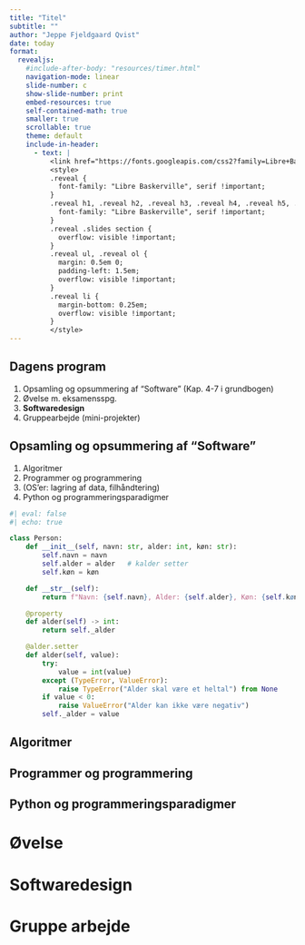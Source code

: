 ```yaml
---
title: "Titel"
subtitle: ""
author: "Jeppe Fjeldgaard Qvist"
date: today
format: 
  revealjs:
    #include-after-body: "resources/timer.html"
    navigation-mode: linear
    slide-number: c
    show-slide-number: print
    embed-resources: true
    self-contained-math: true
    smaller: true
    scrollable: true
    theme: default
    include-in-header: 
      - text: |
          <link href="https://fonts.googleapis.com/css2?family=Libre+Baskerville:ital,wght@0,400;0,700;1,400&display=swap" rel="stylesheet">
          <style>
          .reveal {
            font-family: "Libre Baskerville", serif !important;
          }
          .reveal h1, .reveal h2, .reveal h3, .reveal h4, .reveal h5, .reveal h6 {
            font-family: "Libre Baskerville", serif !important;
          }
          .reveal .slides section {
            overflow: visible !important;
          }
          .reveal ul, .reveal ol {
            margin: 0.5em 0;
            padding-left: 1.5em;
            overflow: visible !important;
          }
          .reveal li {
            margin-bottom: 0.25em;
            overflow: visible !important;
          }
          </style>
---
```


## Dagens program

1. Opsamling og opsummering af "Software" (Kap. 4-7 i grundbogen)
2. Øvelse m. eksamensspg. 
3. **Softwaredesign**
4. Gruppearbejde (mini-projekter)

## Opsamling og opsummering af "Software"

1. Algoritmer
2. Programmer og programmering
3. (OS'er: lagring af data, filhåndtering)
4. Python og programmeringsparadigmer 

```python
#| eval: false
#| echo: true

class Person:
    def __init__(self, navn: str, alder: int, køn: str):
        self.navn = navn
        self.alder = alder   # kalder setter
        self.køn = køn

    def __str__(self):
        return f"Navn: {self.navn}, Alder: {self.alder}, Køn: {self.køn}"

    @property
    def alder(self) -> int:
        return self._alder

    @alder.setter
    def alder(self, value):
        try:
            value = int(value)
        except (TypeError, ValueError):
            raise TypeError("Alder skal være et heltal") from None
        if value < 0:
            raise ValueError("Alder kan ikke være negativ")
        self._alder = value
```


## Algoritmer 

<!---
En algoritme er en præcis, trin-for-trin beskrivelse af hvordan man løser et problem eller udfører en opgave. Tænk på det som en opskrift i kogebogen - hver trin skal være klart defineret og i den rigtige rækkefølge.

```
1. Fyld vand i kedel
2. Kog vandet
3. Læg tepose i kop
4. Hæld kogende vand i koppen
5. Vent 3-5 minutter
6. Fjern tepose
```

Kendetegn ved en god algoritme

Input: Hvad får algoritmen at arbejde med?
Output: Hvad producerer algoritmen?
Entydighed: Hvert trin skal være præcist og utvetydigt
Endelighed: Algoritmen skal stoppe efter et endeligt antal trin
Effektivitet: Algoritmen skal løse problemet på en fornuftig måde

```
@alder.setter
def alder(self, value):
    try:
        value = int(value)
    except (TypeError, ValueError):
        raise TypeError("Alder skal være et heltal") from None
    if value < 0:
        raise ValueError("Alder kan ikke være negativ")
    self._alder = value
```

```
INPUT: value (ukendt datatype)

TRIN:
1. FORSØG at konvertere value til heltal
2. HVIS konvertering fejler:
   → Kast fejl: "Alder skal være et heltal"
3. HVIS value er negativ:
   → Kast fejl: "Alder kan ikke være negativ"
4. Gem value i _alder

OUTPUT: Valideret alder eller fejlmeddelelse
```

1. Søgealgoritmer - Find noget i en samling
# Find alle personer der ikke er elever
ikke_elever = [p for p in personer if not isinstance(p, Elev)]

3. Sorteringsalgoritmer - Arranger data i orden
# Sortér personer efter alder
sorterede = sorted(personer, key=lambda p: p.alder)


---->

## Programmer og programmering 

<!---
A program is the complete executable code that solves a problem - it includes algorithms, data structures, user interface, file handling, error handling, etc.
An algorithm is a step-by-step procedure or set of rules to solve a specific problem or perform a specific task. It's like a recipe

Your program is the entire Python file, while the algorithms are the specific problem-solving procedures within it. Each function typically contains one or more algorithms. The program orchestrates these algorithms together with data structures (Person, Elev classes), user interaction, and file I/O to create a complete application.

Hvad er et program?
Et program er en komplet, eksekverbar løsning der kombinerer:

Algoritmer (problemløsning)
Datastrukturer (organisering af data)
Brugergrænseflade (interaktion med brugeren)
Fejlhåndtering (håndtering af uventede situationer)
I/O operationer (læsning/skrivning af data)

Hvad skal programmet kunne?
- Registrere personer
- Opgradere personer til elever
- Gemme og indlæse data

2. Design af datastrukturer

```python
# Hvilke data skal vi arbejde med?
class Person:
    navn, alder, køn

class Elev(Person):
    skole, klassetrin
```

# Hvordan interagerer brugeren?
def main():
    while True:
        # Menu-system

5. Test og fejlhåndtering
try:
    alder = int(alder)
except ValueError:
    print("⚠ Alder skal være et heltal.")

```
┌─────────────────────────────────────┐
│   BRUGERINTERAKTION (main-loop)     │
│   - Menu                             │
│   - Input fra bruger                 │
└──────────────┬──────────────────────┘
               │
┌──────────────▼──────────────────────┐
│   FORRETNINGSLOGIK                   │
│   - Tilføj person                    │
│   - Opgrader til elev                │
└──────────────┬──────────────────────┘
               │
┌──────────────▼──────────────────────┐
│   DATALAG                            │
│   - Person/Elev klasser              │
│   - Validering                       │
└──────────────┬──────────────────────┘
               │
┌──────────────▼──────────────────────┐
│   PERSISTENSLAG                      │
│   - Gem til CSV                      │
│   - Indlæs fra CSV                   │
└─────────────────────────────────────┘
``` 

```python
START
  ↓
Indlæs eksisterende data fra CSV
  ↓
┌─────────────────┐
│  Vis menu       │←──┐
│  Få brugervalg  │   │
└────────┬────────┘   │
         ↓             │
    ┌────────────┐    │
    │ Valg 1-5?  │    │
    └─┬──┬──┬──┬─┘    │
      │  │  │  │      │
   ┌──┘  │  │  └──┐   │
   ↓     ↓  ↓     ↓   │
Tilføj Vis Opg. Gem  │
Person Liste Elev     │
   │     │  │     │   │
   └──┬──┴──┴─────┘   │
      │               │
      └───────────────┘
         ↓
    Valg 5 (Afslut)
         ↓
    Gem data
         ↓
       SLUT
```

ØVELSE: FIND ALGORITMERNE!

```
@alder.setter
def alder(self, value):
    try:
        value = int(value)
    except (TypeError, ValueError):
        raise TypeError("Alder skal være et heltal") from None
    if value < 0:
        raise ValueError("Alder kan ikke være negativ")
    self._alder = value
```

```
1. Attempt to convert input to integer
2. If conversion fails:
   → Raise TypeError with message
3. Check if value is negative
4. If negative:
   → Raise ValueError with message
5. If all checks pass:
   → Store value in _alder
```

SPG: Why It's an Algorithm
This is a data validation algorithm because it:
Has clear, ordered steps
Makes decisions (conditional logic)
Has defined inputs (the value) and outputs (validated value or error)
Solves a specific problem: "ensure age is a valid non-negative integer"

Where It's Used
This algorithm runs automatically whenever you set the age:
```
p = Person(navn, alder, køn)  # Algorithm runs here
# or
p.alder = 25  # Algorithm runs here too
```

the decorator itself is a mechanism (part of Python's property system), but the code inside the setter is definitely an algorithm - specifically a validation algorithm that ensures data integrity.

```

```

gem_personer_csv:
```
1. Determine the script directory path
2. Combine directory with filename
3. Open file for writing
4. Write header row with field names
5. For each person in the list:
   - Extract person data
   - Handle optional fields (skole, klassetrin)
   - Write row to CSV
6. Close file
```

Person Upgrade Algorithm (in menu option 3):
```
1. Filter list to find non-Elev persons
2. Display filtered list to user
3. Get user selection
4. Validate selection
5. Get school information from user
6. Create new Elev object with existing person data + new school data
7. Replace old Person object with new Elev object in list
```


Main Menu Loop Algorithm
```
1. Load existing data
2. While program is running:
   - Display menu
   - Get user choice
   - Execute corresponding action
   - If "exit" chosen → save and break loop
```
---->

## Python og programmeringsparadigmer

<!---

1. Objektorienteret Programmering (OOP)

Opsummering: De vigtigste OOP-principper

Indkapsling: Hold data og metoder sammen i klasser
Genbrugelighed: Skriv kode én gang, brug den mange gange
Modularitet: Opdel store programmer i mindre, håndterbare dele
Abstraktion: Skjul komplekse detaljer bag simple grænseflader
Nedarvning: Klasser der bygger videre på andre klasser
Polymorfisme: Objekter der kan opføre sig forskelligt i forskellige situationer
Komposition: Objekter der indeholder andre objekter

```python
class Person:
    def __init__(self, navn, alder, køn):
        self.navn = navn
        self.alder = alder
        self.køn = køn
```

Organiserer data og funktionalitet sammen
Genbrugelig kode (Elev arver fra Person)
Modellerer virkeligheden

Klasser og Objekter
Analogi: Tænk på en klasse som en kageopskrift og objekter som de færdige kager.

Klassen (opskriften) beskriver, hvordan noget skal laves
Objektet (kagen) er det konkrete resultat

```python
# Dette er en klasse (opskriften)
class Kage:
    def __init__(self, smag, størrelse):
        self.smag = smag          # Attribut
        self.størrelse = størrelse # Attribut
    
    def bag(self):                # Metode
        print(f"Bager en {self.størrelse} {self.smag}-kage!")

# Dette er objekter (de færdige kager)
chokoladekage = Kage("chokolade", "stor")
citronkage = Kage("citron", "lille")

# Vi kan bruge metoderne
chokoladekage.bag()  # Output: Bager en stor chokolade-kage!
```


Attributter og Metoder

Attributter = Egenskaber (hvad objektet HAR)
Metoder = Handlinger (hvad objektet kan GØRE)

Et praktisk eksempel: En simpel Bil-klasse

```python
class Bil:
    # Konstruktøren (__init__) kører når vi laver et nyt objekt
    def __init__(self, mærke, farve, benzin_tank=50):
        # Attributter (bilens egenskaber)
        self.mærke = mærke
        self.farve = farve
        self.benzin = benzin_tank
        self.kører = False
        self.kilometer = 0
    
    # Metoder (hvad bilen kan gøre)
    def start_motor(self):
        if self.benzin > 0:
            self.kører = True
            print(f"{self.mærke} er startet! Brummm...")
        else:
            print("Ingen benzin! Tank bilen først.")
    
    def kør(self, distance):
        if not self.kører:
            print("Start motoren først!")
            return
        
        benzin_forbrug = distance * 0.1  # 0.1 liter per km
        
        if self.benzin >= benzin_forbrug:
            self.benzin -= benzin_forbrug
            self.kilometer += distance
            print(f"Kørte {distance} km. Benzin tilbage: {self.benzin:.1f} liter")
        else:
            print("Ikke nok benzin til denne tur!")
    
    def tank_op(self, liter):
        self.benzin += liter
        print(f"Tankede {liter} liter. Total benzin: {self.benzin} liter")
    
    def vis_status(self):
        print(f"\n--- {self.mærke} Status ---")
        print(f"Farve: {self.farve}")
        print(f"Kilometer kørt: {self.kilometer}")
        print(f"Benzin: {self.benzin:.1f} liter")
        print(f"Motor status: {'Kører' if self.kører else 'Slukket'}")

# Lad os prøve vores bil-klasse!
min_bil = Bil("Toyota", "rød", 30)
din_bil = Bil("Tesla", "blå", 40)

# Test forskellige metoder
min_bil.vis_status()
min_bil.start_motor()
min_bil.kør(50)
min_bil.tank_op(20)
min_bil.kør(100)
min_bil.vis_status()
```

```python
class Bog:
    def __init__(self, titel, forfatter, isbn):
        self.titel = titel
        self.forfatter = forfatter
        self.isbn = isbn
        self.udlånt = False
    
    def lån_ud(self):
        if not self.udlånt:
            self.udlånt = True
            print(f"'{self.titel}' er nu udlånt")
            return True
        else:
            print(f"'{self.titel}' er allerede udlånt")
            return False
    
    def aflever(self):
        self.udlånt = False
        print(f"'{self.titel}' er afleveret tilbage")

class Bibliotek:
    def __init__(self, navn):
        self.navn = navn
        self.bøger = []  # Liste til at gemme bog-objekter
    
    def tilføj_bog(self, bog):
        self.bøger.append(bog)
        print(f"Tilføjede '{bog.titel}' til {self.navn}")
    
    def vis_tilgængelige_bøger(self):
        print(f"\n--- Tilgængelige bøger i {self.navn} ---")
        for bog in self.bøger:
            if not bog.udlånt:
                print(f"• {bog.titel} af {bog.forfatter}")
    
    def find_bog(self, titel):
        for bog in self.bøger:
            if bog.titel.lower() == titel.lower():
                return bog
        return None

# Prøv det selv!
bibliotek = Bibliotek("Stadsbiblioteket")

# Tilføj bøger
bog1 = Bog("Harry Potter", "J.K. Rowling", "123456")
bog2 = Bog("Ringenes Herre", "Tolkien", "789012")
bog3 = Bog("1984", "George Orwell", "345678")

bibliotek.tilføj_bog(bog1)
bibliotek.tilføj_bog(bog2)
bibliotek.tilføj_bog(bog3)

# Test systemet
bibliotek.vis_tilgængelige_bøger()
bog1.lån_ud()
bibliotek.vis_tilgængelige_bøger()
bog1.aflever()
```

Nedarvning (Inheritance)
Konceptuel Forståelse
Nedarvning er et hierarkisk forhold mellem klasser, hvor en "barn-klasse" (subklasse) arver egenskaber og metoder fra en "forældre-klasse" (superklasse).
Teoretisk grundlag: Nedarvning repræsenterer et "er-en" forhold. En hund ER ET dyr, en bil ER ET køretøj.

```python
class Dyr:  # Superklasse/Basis klasse
    def __init__(self, navn, vægt):
        self.navn = navn
        self.vægt = vægt
        self.levende = True
    
    def spis(self, mad):
        print(f"{self.navn} spiser {mad}")
        self.vægt += 0.1
    
    def sov(self):
        print(f"{self.navn} sover...")
    
    def lav_lyd(self):
        # Abstrakt metode - skal overskrives
        raise NotImplementedError("Subklassen skal implementere lav_lyd()")

class Hund(Dyr):  # Subklasse der arver fra Dyr
    def __init__(self, navn, vægt, race):
        super().__init__(navn, vægt)  # Kalder superklassens konstruktør
        self.race = race
    
    def lav_lyd(self):
        return "Vov vov!"
    
    def apporter(self):  # Hund-specifik metode
        print(f"{self.navn} apporterer!")

class Kat(Dyr):
    def __init__(self, navn, vægt, pels_farve):
        super().__init__(navn, vægt)
        self.pels_farve = pels_farve
    
    def lav_lyd(self):
        return "Miav!"
    
    def kradser(self):  # Kat-specifik metode
        print(f"{self.navn} kradser på møblerne!")

# Brug af nedarvning
fido = Hund("Fido", 25, "Golden Retriever")
misser = Kat("Misser", 4, "sort")

# Begge kan bruge Dyr-metoderne
fido.spis("hundemad")
misser.sov()

# Men hver har også sine egne specifikke metoder
fido.apporter()
misser.kradser()
```


Del 3: Polymorfisme
Teoretisk Koncept
Polymorfisme betyder "mange former" og tillader objekter af forskellige typer at blive behandlet ensartet gennem en fælles grænseflade.
Tre typer polymorfisme:

Method Overriding - Subklasser omdefinerer superklassens metoder
Method Overloading - Samme metode med forskellige parametre (Python bruger default values)
Duck Typing - "If it walks like a duck and quacks like a duck, it's a duck"

```python
from abc import ABC, abstractmethod

# Abstrakt basis klasse definerer kontrakten
class Form(ABC):
    @abstractmethod
    def beregn_areal(self):
        pass
    
    @abstractmethod
    def beregn_omkreds(self):
        pass

class Rektangel(Form):
    def __init__(self, bredde, højde):
        self.bredde = bredde
        self.højde = højde
    
    def beregn_areal(self):
        return self.bredde * self.højde
    
    def beregn_omkreds(self):
        return 2 * (self.bredde + self.højde)

class Cirkel(Form):
    def __init__(self, radius):
        self.radius = radius
    
    def beregn_areal(self):
        return 3.14159 * self.radius ** 2
    
    def beregn_omkreds(self):
        return 2 * 3.14159 * self.radius

class Trekant(Form):
    def __init__(self, a, b, c):
        self.a = a
        self.b = b
        self.c = c
    
    def beregn_areal(self):
        # Herons formel
        s = (self.a + self.b + self.c) / 2
        return (s * (s - self.a) * (s - self.b) * (s - self.c)) ** 0.5
    
    def beregn_omkreds(self):
        return self.a + self.b + self.c

# Polymorfisk funktion
def print_form_info(form):
    """Denne funktion virker med ALLE Form objekter"""
    print(f"{form.__class__.__name__}:")
    print(f"  Areal: {form.beregn_areal():.2f}")
    print(f"  Omkreds: {form.beregn_omkreds():.2f}")

# Polymorfisme i praksis
former = [
    Rektangel(5, 3),
    Cirkel(4),
    Trekant(3, 4, 5)
]

for form in former:
    print_form_info(form)  # Samme kode håndterer forskellige typer
    print()
```

Del 4: Komposition vs Nedarvning
"Favor Composition Over Inheritance"
Dette er et vigtigt designprincip. Komposition repræsenterer et "har-en" forhold i stedet for "er-en".

3. Encapsulation (Indkapsling)

@property
def alder(self) -> int:
    return self._alder

@alder.setter
def alder(self, value):
    # Kontrolleret adgang til data
    # Validering sker automatisk

---->


# Øvelse 

# Softwaredesign 

<!----

Python software design er afgørende for at bygge skalerbare, vedligeholdelige applikationer.

Algoritmer = de individuelle funktioner der løser specifikke problemer
Programmet = hele systemet der kombinerer algoritmer, klasser, menu, og filhåndtering til en fungerende applikation

Forestil dig, at du skal bygge et hus uden tegninger eller plan - det ville blive kaotisk! Software design er som arkitektens tegninger for dit program. Det hjælper dig med at:

Organisere din kode så den er nem at forstå og vedligeholde
Genbruge kode i stedet for at gentage dig selv
Samarbejde bedre med andre programmører
Finde og rette fejl hurtigere
Udvide dit program uden at ødelægge eksisterende funktionalitet

God software design handler om at gøre din kode:

Let at læse
Let at vedligeholde
Let at udvide
Let at fejlsøge



Designprocessen

Analysér problemet - Forstå domænet og kravene
Identificér objekter og relationer - Hvad er substantiver (klasser) og verber (metoder)?
Definer grænseflader - Hvordan kommunikerer objekterne?
Implementér gradvist - Start simpelt, refaktorer ofte
Test kontinuerligt - Design med testbarhed i tankerne

Arkitekturelle Overvejelser

Cohesion: Hvor tæt relaterede er elementerne i en klasse?
Coupling: Hvor afhængige er klasserne af hinanden?
Skalerbarhed: Kan systemet vokse uden store ændringer?
Vedligeholdelse: Er koden nem at forstå og ændre?


Best Practices Tjekliste
✅ Følger koden SOLID principperne?
✅ Er der klar separation of concerns?
✅ Er klasserne løst koblede?
✅ Er koden DRY (ingen duplikering)?
✅ Er navngivning konsistent og beskrivende?
✅ Er der passende abstraktion?
✅ Er koden testbar?
✅ Er der dokumentation hvor nødvendigt?





1. DRY (Don't Repeat Yourself)
class Elev(Person):
    def __init__(self, navn, alder, køn, skole, klassetrin):
        super().__init__(navn, alder, køn)  # Genbruger Person's kode

2. Separation of Concerns
Hver funktion har ét ansvar:

gem_personer_csv() - kun gemme
indlaes_personer_csv() - kun indlæse
main() - kun håndtere menu/brugerinteraktion



SOLID Principperne
SOLID er fem designprincipper der hjælper med at skabe vedligeholdelsesvenlig og skalerbar kode:
1. Single Responsibility Principle (SRP)
En klasse bør kun have ét ansvar og én grund til at ændre sig.

```python
# DÅRLIGT: Klassen har flere ansvarsområder
class Bruger:
    def __init__(self, navn, email):
        self.navn = navn
        self.email = email
    
    def gem_til_database(self):
        # Database logik her
        pass
    
    def send_email(self):
        # Email logik her
        pass

# GODT: Opdelt i separate klasser med enkelt ansvar
class Bruger:
    def __init__(self, navn, email):
        self.navn = navn
        self.email = email

class BrugerDatabase:
    def gem(self, bruger):
        # Kun database ansvar
        pass

class EmailService:
    def send(self, bruger, besked):
        # Kun email ansvar
        pass
```

2. Open/Closed Principle (OCP)
Klasser bør være åbne for udvidelse men lukkede for modifikation.

```python
from abc import ABC, abstractmethod

# Abstrakt basis klasse
class Beregner(ABC):
    @abstractmethod
    def beregn(self, beløb):
        pass

# Udvidelser uden at ændre basis klassen
class MomsBeregner(Beregner):
    def beregn(self, beløb):
        return beløb * 0.25

class RabatBeregner(Beregner):
    def __init__(self, rabat_procent):
        self.rabat = rabat_procent
    
    def beregn(self, beløb):
        return beløb * (self.rabat / 100)
```

3. Liskov Substitution Principle (LSP)
Subklasser skal kunne erstatte deres basis klasser uden at bryde programmets korrekthed.
4. Interface Segregation Principle (ISP)
Klienter bør ikke tvinges til at afhænge af interfaces de ikke bruger.
5. Dependency Inversion Principle (DIP)
Højniveau moduler bør ikke afhænge af lavniveau moduler. Begge bør afhænge af abstraktioner.

DRY, KISS og YAGNI
DRY (Don't Repeat Yourself): Undgå kodeduplikering

```python
# DÅRLIGT: Gentagen kode
def beregn_løn_direktør(timer, timeløn):
    grundløn = timer * timeløn
    bonus = grundløn * 0.20
    return grundløn + bonus

def beregn_løn_manager(timer, timeløn):
    grundløn = timer * timeløn
    bonus = grundløn * 0.15
    return grundløn + bonus

# GODT: Genbrugelig funktion
def beregn_løn(timer, timeløn, bonus_procent):
    grundløn = timer * timeløn
    bonus = grundløn * bonus_procent
    return grundløn + bonus
```

KISS (Keep It Simple, Stupid): Hold løsninger simple
YAGNI (You Aren't Gonna Need It): Implementer kun det du har brug for nu






# Self 

Hvad er self generelt i Python?

self er ikke et nøgleord, men en konvention i Python.

Det er det første argument i instansmetoder, som refererer til det objekt, metoden bliver kaldt på.

Det gør det muligt at:

Få adgang til objektets attributter (felter)

Kalde andre metoder på samme objekt

Skelne mellem klassens navn og den konkrete instans

Tænk på self som “dette specifikke objekt”:

Hvis klassen er en opskrift på en kage, så er self den enkelte kage, der bages fra opskriften.

Attributter som self.navn er ingredienser gemt i den specifikke kage.


Når du kalder p.alder(), oversætter Python internt det til:

```python
Person.alder(p)

```

hvor p bliver self.

Uden self ved funktionen ikke, hvilket objekt den skal arbejde me

self.navn = navn → gemmer den konkrete værdi på objektet.

self.alder = alder → kalder alder.setter via property, som igen bruger self._alder.

self.køn = køn → gemmer køn på objektet.

Uden self ville Python ikke vide, hvor attributterne skulle gemmes – de ville bare være lokale variabler i __init__.

```python
p = Person("Anna", 25, "F")
Person.__init__(p, "Anna", 25, "F")
# p bliver "self" inde i __init__
```








```python
      p = Person("Anna", 25, "F")          <-- instans oprettes
                 │
                 ▼
        __init__(self=p, navn="Anna", alder=25, køn="F")
                 │
                 ├─ self.navn = "Anna"       # gemmes i p.__dict__["navn"]
                 │
                 ├─ self.alder = 25          # property.__set__ → fset(p, 25)
                 │       │
                 │       ▼
                 │   def alder(self, value):
                 │       self._alder = 25   # gemmes i p.__dict__["_alder"]
                 │
                 └─ self.køn = "F"          # gemmes i p.__dict__["køn"]

------------------------------------------------------
Læse eksempler:

p.alder            <-- property.__get__(p, Person) → fget(p) → return p._alder
p.navn             <-- læses direkte fra p.__dict__["navn"]
p.køn              <-- læses direkte fra p.__dict__["køn"]

------------------------------------------------------
Skrive eksempel:

p.alder = 30        <-- property.__set__(p, 30) → fset(p, 30) → p._alder = 30

```
Alle attributter og property-opkald er bundet til den konkrete instans p via self.

Property-mekanikken gør, at du kan bruge p.alder som om det var en almindelig variabel, men den kalder faktisk metoder bag kulissen.

| Kodeelement                                                         | Type / Funktion             | Forklaring                                                       |
| ------------------------------------------------------------------- | --------------------------- | ---------------------------------------------------------------- |
| `class Person:`                                                     | Klasse                      | Blueprint for person-objekter                                    |
| `def __init__(self, navn, alder, køn):`                             | Instansmetode / initializer | Initialiserer et nyt objekt og gemmer værdier                    |
| `self`                                                              | Parameter i instansmetode   | Refererer til den konkrete instans (fx `p`)                      |
| `self.navn = navn`                                                  | Attribut                    | Gemmer navnet i objektets namespace                              |
| `self.køn = køn`                                                    | Attribut                    | Gemmer køn i objektets namespace                                 |
| `self.alder = alder`                                                | Property-write              | Trigger `property.__set__` → fset(self, alder)                   |
| `def __str__(self):`                                                | Instansmetode               | Returnerer en læsbar strengrepræsentation af objektet            |
| `return f"Navn: {self.navn}, Alder: {self.alder}, Køn: {self.køn}"` | Return statement            | Læser instansens værdier; `self.alder` trigger fget via property |
| `@property`                                                         | Decorator                   | Gør metoden til en “read-only” attribut (getter)                 |
| `def alder(self):`                                                  | Getter-funktion             | Returnerer instansens private `_alder`                           |
| `return self._alder`                                                | Return statement            | Henter `_alder` fra objektet                                     |
| `@alder.setter`                                                     | Decorator                   | Gør det muligt at skrive til `alder` via property                |
| `def alder(self, value):`                                           | Setter-funktion             | Validerer og gemmer værdien i `_alder`                           |
| `value = int(value)`                                                | Type-konvertering           | Sørger for, at alder er et heltal                                |
| `if value < 0: raise ValueError(...)`                               | Validering                  | Alderen må ikke være negativ                                     |
| `self._alder = value`                                               | Attribut                    | Gemmer den validerede alder i objektets “private” felt `_alder`  |
| `p = Person("Anna", 25, "F")`                                       | Instansiering               | Skaber et konkret objekt `p` med `navn`, `alder`, `køn`          |
| `p.alder`                                                           | Property-read               | Kalder `property.__get__` → fget → return `_alder`               |
| `p.alder = 30`                                                      | Property-write              | Kalder `property.__set__` → fset → gem i `_alder`                |


## Decorators 

Python har indbyggede decorators som @property, @classmethod, @staticmethod.

En decorator er en slags "pakke" eller "tilføjelse", som du kan lægge ovenpå en funktion eller en klasse, uden at ændre selve koden inde i funktionen/klassen.

@property
Lader dig bruge en metode som om den var en attribut.

```python
class Cirkel:
    def __init__(self, radius):
        self._radius = radius

    @property
    def areal(self):
        return 3.14 * self._radius**2

c = Cirkel(5)
print(c.areal)  # ser ud som en variabel, men beregnes via en metode

```


En indbygget decorator, vi ofte bruger i klasser, er @property.
Den gør en metode til en slags “beregnet attribut”:

```python
class Person:
    def __init__(self, navn, fødselsår):
        self.navn = navn
        self.fødselsår = fødselsår

    @property
    def alder(self):
        from datetime import datetime
        år_nu = datetime.now().year
        return år_nu - self.fødselsår

```

```python
p = Person("Anna", 2000)
print(p.alder)   # ligner en attribut, men beregnes dynamisk

```

@property er en decorator.

Den tager en metode (def alder(self)) og omdanner den til et “property object”.

Property er en descriptor – det betyder, at den har de specielle metoder:

__get__(self, obj, objtype) → bruges, når attributten læses

__set__(self, obj, value) → bruges, når attributten skrives (hvis der er en setter)

__delete__(self, obj) → bruges ved sletning (hvis implementeret)

Når du skriver:

@property
def alder(self):
    return self._alder


så sker der bag kulissen omtrent dette:

alder = property(fget=alder)  # property objekt med fget peger på din metode


property(fget=alder) opretter et property-objekt.

Dette property-objekt har en get metode, som Python automatisk kalder, når du skriver p.alder.

Hvad sker når du skriver p.alder?

Python slår op:

Person.alder → det er nu et property-objekt, ikke længere bare en metode.

Python tjekker, om objektet er en descriptor.

Property-klassen har __get__, derfor kaldes:

Person.alder.__get__(p, Person)


property.__get__ gør internt noget som:

def __get__(self, obj, objtype=None):
    if obj is None:
        return self
    if self.fget is None:
        raise AttributeError("unreadable attribute")
    return self.fget(obj)


obj = den konkrete instans (fx p)

self.fget = din oprindelige metode alder(self)

Til sidst kaldes din metode med self=p:

return self._alder  # returnerer værdien fra instansen

| Kode              | Hvad der sker bag kulissen                                |
| ----------------- | --------------------------------------------------------- |
| `@property`       | Omdanner din metode til et **property object**            |
| `def alder(self)` | Bliver til **fget** i property object                     |
| `p.alder`         | Kalder `Person.alder.__get__(p, Person)`                  |
| `__get__`         | Kalder din metode `fget(self=p)` og returnerer resultatet |
| Return            | Værdien af `self._alder` gives tilbage til brugeren       |

@property skaber et property-objekt med en indbygget __get__, og det er derfor Python automatisk kan håndtere p.alder som en “attribut”, selvom det under motorhjelmen kalder en metode.

@classmethod

```python
class Eksempel:
    antal = 0

    @classmethod
    def forøg(cls):
        cls.antal += 1

```










```java
class PersonJavaStyle:
    def __init__(self, name, age):
        self._name = name
        self._age = age
    
    def get_name(self):
        return self._name
    
    def set_name(self, name):
        self._name = name
    
    def get_age(self):
        return self._age
    
    def set_age(self, age):
        self._age = age

# Brug:
person = PersonJavaStyle("Alice", 30)
print(person.get_name())  # "Alice"
person.set_age(31)
print(person.get_age())    # 31
```

```python
class PersonPythonic:
    def __init__(self, name, age):
        self._name = name
        self._age = age
    
    @property
    def name(self):
        return self._name
    
    @name.setter
    def name(self, name):
        self._name = name
    
    @property
    def age(self):
        return self._age
    
    @age.setter
    def age(self, age):
        self._age = age

# Brug - meget mere naturligt!
person = PersonPythonic("Alice", 30)
print(person.name)  # "Alice" - ser ud som en attribut!
person.age = 31     # Naturlig assignment
print(person.age)   # 31
```



Den Pythoniske Filosofi
Python's tilgang er: "Start simpelt, refaktorer når nødvendigt

```python
# Start med:
class User:
    def __init__(self, name):
        self.name = name  # Simpel attribut

# Senere, hvis du får brug for validering:
class User:
    def __init__(self, name):
        self.name = name
    
    @property
    def name(self):
        return self._name
    
    @name.setter
    def name(self, value):
        if not value.strip():
            raise ValueError("Navn kan ikke være tomt!")
        self._name = value.strip().title()

# Gammel kode virker stadig!
```






FRA EKSEMPEL-KODEN

1) Højniveau-forklaring

I din klasse bruger du @property til at gøre alder til en kontrolleret attribut. Udadtil bruger kode person.alder som en almindelig attribut, men internt bliver der kørt funktion(er) (en getter og en setter):

@property laver en getter (læser funktion): når du læser p.alder, kaldes denne funktion og returnerer værdien.

@alder.setter binder en setter (skriver funktion): når du skriver p.alder = x, kaldes denne funktion og kan validere/transformere x før den gemmes.

Den konkrete implementering bruger en bagvedliggende variabel self._alder til at gemme den faktiske værdi. Det er vigtigt — ellers ville du ende i uendelig rekursion.

@property gør en metode til en kontrolleret "attribut" (så p.alder kalder en funktion), og @alder.setter gør det muligt at validere og sætte værdien — men du skal gemme den faktiske værdi et andet sted (fx self._alder) for at undgå uendelig recursion.

2) Hvad sker der, linje for linje (udvalgte dele)

```python
class Person:
    def __init__(self, navn, alder, køn):
        self.navn = navn
        self.alder = alder   # <-- HER kaldes property.setter
        self.køn = køn

```

Når en Person instantieres, køres __init__.

self.alder = alder kalder den metode, som du har defineret med @alder.setter — ikke en direkte tildeling i __dict__. Setter’en validerer og skriver til self._alder.

```python
    def __str__(self):
        return f"Navn: {self.navn}, Alder: {self.alder}, Køn: {self.køn}"

```

print(p) kalder __str__, som inde i f-string’en læser self.alder — det kalder getter’en (den funktion du lavede med @property) og får det aktuelle tal tilbage.

```python
    @property
    def alder(self) -> int:
        return self._alder

    @alder.setter
    def alder(self, value):
        try:
            value = int(value)
        except (TypeError, ValueError):
            raise TypeError("Alder skal være et heltal") from None
        if value < 0:
            raise ValueError("Alder kan ikke være negativ")
        self._alder = value

```

@property omslutter din første alder-funktion og returnerer et property-objekt (en descriptor).

```python
@property
def alder(self): ...
@alder.setter
def alder(self, value): ...
```

```python
def _get_alder(self): ...
alder = property(_get_alder)

def _set_alder(self, value): ...
alder = alder.setter(_set_alder)
# alder er nu et property med både fget og fset

```

@alder.setter tager det property-objekt (nu under navnet alder i klassens namespace) og binder din anden funktion som fset (setter) på samme property.

Det viser hvordan dekoratoren bundter fget og fset i samme property-objekt.

kort opsummering (til en begynder)

@property gør en metode til en attribut: p.alder kører kode i stedet for direkte at hente en værdi.

@alder.setter bestemmer hvordan p.alder = x skal opføre sig (validering + gemme).

Altid gem den rigtige værdi i en separat backing-variabel (typisk _alder) — ellers får du uendelig recursion, fordi en tildeling til alder i setter vil kalde setter igen.

Tænk på property som en receptionist, der styrer adgangen til et privat arkivskuffe (_alder).

Hvor kommer fget og fset fra?

Når du skriver:

@property
def alder(self) -> int:
    return self._alder


så sker der under motorhjelmen dette:

Din funktion alder(self) bliver givet til klassen property.
Det svarer til:

alder = property(alder)


Klassen property er en indbygget descriptor-klasse i Python. Den gemmer din funktion i en intern attribut kaldet fget.
Så det er ikke dig, der definerer fget – det er property-objektet, der har en plads til det.

Når du senere skriver:

@alder.setter
def alder(self, value):
    ...


så sker der dette:

Python ser, at alder i klassens namespace allerede er et property-objekt.

Når du kalder @alder.setter, laver Python i virkeligheden:

alder = alder.setter(setter_function)


Metoden property.setter returnerer et nyt property-objekt, hvor fset er sat til din setter-funktion.
Nu har property altså både en fget (din første metode) og en fset (din setter)

```python
class Person:
    def __init__(self, navn, alder, køn):
        self.navn = navn
        self.alder = alder   # <- denne linje er vigtig
        self.køn = køn

    @property
    def alder(self):              # ← fget bliver sat her
        return self._alder

    @alder.setter
    def alder(self, value):       # ← fset bliver sat her
        self._alder = int(value)

```


```python
self.alder = alder
   │
   ▼
1. Python prøver at tildele attributten "alder"
   ─> ser i klassen (Person) at der findes en property kaldet 'alder'
   ─> property er en *data descriptor* (den har fset ≠ None)
   │
   ▼
2. Derfor bruges descriptor-protokollen:
   Person.alder.__set__(self, alder)
   │
   ▼
3. Det er altså property.__set__ der kører,
   og property.__set__ gør:
       return self.fset(obj, value)
   │
   ▼
4. Din egen setter-funktion kaldes:
       def alder(self, value):
           self._alder = int(value)

```


```python
Kode:   p.alder = 25
────────────────────────────
Step 1: Python opdager "alder" er et property (fra klassen Person)
        ─> Person.alder er et property-objekt
Step 2: Da property har fset, bruges descriptor-protokollen
        ─> Kald: property.__set__(Person.alder, obj=p, value=25)
Step 3: property.__set__ indeholder logik svarende til:
            def __set__(self, obj, value):
                if self.fset is None:
                    raise AttributeError("can't set attribute")
                return self.fset(obj, value)
Step 4: property.__set__ kalder din setter:
        ─> fset(p, 25)
Step 5: Din kode i setter:
            def alder(self, value):
                self._alder = int(value)

```

De er ikke dine metoder – de er metoder, som property-klassen selv har defineret.

property.__get__ → kaldes når du gør p.alder.
Denne metode kalder så din fget(self) bagved kulissen.

property.__set__ → kaldes når du gør p.alder = 25.
Denne metode kalder så din fset(self, value) bagved kulissen.

Du ser dem altså ikke i din egen kode, men Python selv kalder dem automatisk, fordi property er en descriptor

```python
p.alder
   │
   ▼
Person.alder.__get__(p, Person)    ← (property.__get__)
   │
   ▼
fget(self)                         ← (din @property metode)
   │
   ▼
return self._alder

```



```python
p.alder = 25
   │
   ▼
Person.alder.__set__(p, 25)        ← (property.__set__)
   │
   ▼
fset(self, value)                  ← (din @alder.setter metode)
   │
   ▼
self._alder = 25

```

Hvis vi ikke brugte @property og @alder.setter, kunne vi lave det samme “manuelt” sådan her:

```python
class Person:
    def __init__(self, navn, alder, køn):
        self.navn = navn
        self.set_alder(alder)   # vi kalder vores egen setter-metode manuelt
        self.køn = køn

    def __str__(self):
        return f"Navn: {self.navn}, Alder: {self.get_alder()}, Køn: {self.køn}"

    def get_alder(self) -> int:
        return self._alder

    def set_alder(self, value):
        try:
            value = int(value)
        except (TypeError, ValueError):
            raise TypeError("Alder skal være et heltal") from None
        if value < 0:
            raise ValueError("Alder kan ikke være negativ")
        self._alder = value

p = Person("Anna", 25, "F")
print(p.get_alder())   # vi SKAL kalde metoden selv
p.set_alder(30)
print(p.get_alder())

```

Hvad er def alder(self):?

```python
def alder(self):
    return self._alder

```

def: Dette er Python’s nøgleord til at definere en funktion.

alder: Navnet på funktionen. Det er det navn, du senere kan bruge til at kalde funktionen, eller som property (via @property) kan blive til en kontrolleret attribut.

self: Refererer til det konkrete objekt (instansen) som funktionen kaldes på.

Hvis du skriver p = Person(...) og senere p.alder, så er self p inde i funktionen.

Uden self kan metoden ikke vide, hvilken persons alder der skal læses.

Kort sagt:

alder er en instansmetode, og self repræsenterer det enkelte objekt, funktionen arbejder på.

Hvad sker der i kroppen: return self._alder

self._alder:

_alder er en instans-attribut (et felt/variabel, gemt i objektets __dict__).

Underscore (_) er en konvention, der signalerer “privat” eller “internt brug” – Python forhindrer dig ikke i at tilgå det, men det viser andre programmører, at de ikke bør ændre det direkte.

return:

Koden sender værdien af self._alder tilbage til den, der kaldte funktionen.

Hvis funktionen er brugt som property (@property), vil værdien blive vist som p.alder.

Hvis funktionen kaldes direkte, f.eks. p.alder(), returneres værdien også.


Uden decorators

Du skal selv kalde get_alder() og set_alder(...).

API’et bliver tungere og mere Java/C#-agtigt.

Med decorators

Du kan skrive p.alder og p.alder = 30 som om det var en helt almindelig attribut.

Bag kulissen styrer property-objektet, at dine get_alder/set_alder funktioner bliver kaldt.

Det giver både simpelt API for brugeren af klassen og kontrolleret logik for udvikleren.




```python
   p.alder
      │
      ▼
  1. Python ser at 'alder' er et property-objekt
     fundet på klassen Person
      │
      ▼
  2. Python kalder property.__get__(obj=p, objtype=Person)
      │
      ▼
  3. property.__get__ ser at fget er defineret
      │
      ▼
  4. fget(self) kaldes
      │
      ▼
  5. Din getter-kode kører:
         return self._alder

```

```python
   p.alder = 25
      │
      ▼
  1. Python ser at 'alder' er et property-objekt
     (og en data-descriptor, fordi fset findes)
      │
      ▼
  2. Python kalder property.__set__(obj=p, value=25)
      │
      ▼
  3. property.__set__ ser at fset er defineret
      │
      ▼
  4. fset(self, value) kaldes
      │
      ▼
  5. Din setter-kode kører:
         value = int(value)
         if value < 0: raise ValueError
         self._alder = value

```


p.alder → triggere property.__get__ → som kalder din getter (fget).

p.alder = 25 → triggere property.__set__ → som kalder din setter (fset).

fget og fset er bare referencer til de funktioner, du har skrevet (@property def alder(...) og @alder.setter def alder(...)).

__get__ og __set__ er implementeret én gang for alle i Python’s indbyggede property-klasse – det er derfor, du aldrig selv skriver dem.


Forkert kode (uden underscore)
Hvad sker der, når vi laver p.alder = 25?

```python
   p.alder = 25
      │
      ▼
1. Python ser at 'alder' er et property-objekt
   → kalder property.__set__(obj=p, value=25)
      │
      ▼
2. property.__set__ kalder din fset(self, value)
      │
      ▼
3. Din setter kører:
       self.alder = int(value)
      │
      ▼
4. self.alder = ... er IGEN en tildeling til property 'alder'
   → Python kalder property.__set__(obj=p, value=int(value)) (igen!)
      │
      ▼
5. property.__set__ kalder din fset(self, value) (igen!)
      │
      ▼
6. Din setter kører igen og forsøger self.alder = int(value)
   → ... hvilket kalder property.__set__ igen
      │
      ▼
7. Dette gentager sig uendeligt
      │
      ▼
8. Python når maksimal rekursionsdybde
   → RecursionError: maximum recursion depth exceeded

```

Fordi i setter’en prøver du at sætte self.alder (som er property’en selv).
→ Property’en kalder setter’en igen.
→ Setter’en prøver igen at sætte self.alder.
→ Loop uden ende.



I setter’en:

value = int(value) forsøger at konvertere alt, der ligner en talstreng, til heltal (fx "25" → 25).

Hvis konvertering fejler, fanges TypeError/ValueError fra int() og du selv rejser TypeError("Alder skal være et heltal"). from None fjerner den oprindelige fejl i tracebaren, så brugeren kun ser dit klare fejlnavn/tekst.

Hvis værdien er negativ, rejses en ValueError.

Til sidst gemmes den validerede integer i self._alder.

3) Hvorfor self._alder (underscore)?

Hvis du i setter’en skrev self.alder = value, så kalder du setter’en igen → uendelig rekursion (maks. recursion error). Derfor en separat bagvedliggende variabel, typisk self._alder. Konvention: enkel underscore betyder “privat / internal”.

4) Descriptor-protokollen (hvad property egentlig gør)

Kort og konkret:

property er en descriptor. Det betyder, at objektet Person.alder i klassens namespace har metoder __get__ og __set__ (implementeret i CPython).

Når du læser p.alder, kaldes property.__get__(property_obj, p, Person), som viderekalder din fget(self) (getter).

Når du skriver p.alder = 30, kaldes property.__set__(property_obj, p, 30), som viderekalder din fset(self, value) (setter).

Fordel: property kan dermed styre læsning, skrivning og sletning (hvis du implementerer deleter).

6) Praktiske eksempler og hvad du kan forvente

```python
p = Person("Anna", "25", "F")  # "25" konverteres til int i setter
print(p.alder)     # -> 25  (getter)
print(p._alder)    # -> 25  (bagvedliggende værdi)
print(p)           # -> "Navn: Anna, Alder: 25, Køn: F"

```












```python
                  p = Person("Anna", 25, "F")  <-- instans oprettes
                                │
                                ▼
                __init__(self=p, navn="Anna", alder=25, køn="F")
                                │
        ┌───────────────────────┼────────────────────────────┐
        │                       │                            │
        ▼                       ▼                            ▼
  self.navn = "Anna"      self.alder = 25            self.køn = "F"
                            │
                            ▼
               property.__set__(Person.alder, obj=p, value=25)  <-- setter kaldt
                            │
                            ▼
                 fset(self=p, value=25)  <-- din setter
                            │
                            ▼
                 value = int(value)
                            │
                            ▼
                 self._alder = 25  <-- gemmes i instansens dict

------------------------------------------------------
# Læse flow (getter):

p.alder  <-- bruger læser property
   │
   ▼
property.__get__(Person.alder, obj=p, objtype=Person)  <-- Python kalder __get__
   │
   ▼
fget(self=p)  <-- din getter
   │
   ▼
return self._alder  <-- returnerer den gemte alder
   │
   ▼
Resultat sendes tilbage til print / kald

```


Forklaring trin-for-trin

Setter:

self.alder = 25 i __init__ trigger property.set.

__set__ kalder din setter-funktion (fset) med self=p og value=25.

Setter validerer værdien og gemmer den i _alder i objektet.

Getter:

Når vi læser p.alder, trigger Python property.get.

__get__ kalder din getter-funktion (fget) med self=p.

Getter returnerer _alder, som blev sat via setter.


Vigtige observationer

self binder altid til den konkrete instans (p).

_alder er den private backing-variabel, som både getter og setter arbejder med.

Property-mekanikken (__get__ og __set__) skjuler den faktiske metodekald for brugeren:

Du kan skrive p.alder = 30 eller print(p.alder) som om det var en almindelig variabel.

Bag kulissen kaldes de korrekte metoder med self som argument.


```python
                  p = Person("Anna", 25, "F")  <-- instans oprettes
                                │
                                ▼
                __init__(self=p, navn="Anna", alder=25, køn="F")
                                │
        ┌───────────────────────┼────────────────────────────┐
        │                       │                            │
        ▼                       ▼                            ▼
  self.navn = "Anna"      self.alder = 25            self.køn = "F"
                            │
                            ▼
               property.__set__(Person.alder, obj=p, value=25)
                            │
                            ▼
                 fset(self=p, value=25)  <-- setter-kald
                            │
                   ┌────────┴─────────┐
                   │                  │
             Prøv konvertere       TypeError?
             value = int(value)      │
                   │                  │
                   ▼                  ▼
               Success              Raise TypeError: "Alder skal være et heltal"
                   │
                   ▼
            Tjek om value < 0?
                   │
          ┌────────┴─────────┐
          ▼                  ▼
      False                   True
      │                       │
      ▼                       ▼
Gem i instans:           Raise ValueError: "Alder kan ikke være negativ"
self._alder = value
                            │
                            ▼
------------------------------------------------------
# Læse flow (getter):

p.alder  <-- bruger læser property
   │
   ▼
property.__get__(Person.alder, obj=p, objtype=Person)
   │
   ▼
fget(self=p)  <-- getter-kald
   │
   ▼
return self._alder  <-- returnerer den validerede alder
   │
   ▼
Resultat sendes tilbage til print / kald


```
Forklaring af diagrammet

Instansiering (__init__)

self.navn og self.køn gemmes direkte i instansen.

self.alder = 25 → trigger setter via property.

Setter (alder) med fejlhåndtering

int(value) → hvis det fejler, kastes TypeError.

value < 0 → kastes ValueError.

Ellers gemmes i _alder.

Getter (alder)

Returnerer _alder.

Flowet stopper aldrig, da getter ikke har validering.

self’s rolle

Binder alle attributter og metoder til den specifikke instans (p).

Property’s fget/fset modtager altid self=p som argument, så alt er instans-specifikt.

Property-mekanikken

self.alder = ... → kalder property.__set__ → fset → _alder.

p.alder → kalder property.__get__ → fget → _alder.

Forklaring af diagrammet

__init__

Gemmer navn og køn direkte i objektets dictionary.

Når alder sættes, trigger det property.setter.

Setter (alder)

Try/except → konverterer input til int, ellers TypeError.

Kontrol for negativ alder → ValueError hvis input < 0.

Hvis valid → gemmes i _alder.

Getter (alder)

Returnerer _alder fra instansen.

Brugeren oplever det som en normal variabel (p.alder).

self’s rolle

Binder alle metoder og data til den konkrete instans (p).

Getter og setter modtager altid self, så de ved hvilken persons data de arbejder med.




```python
          e = Elev("Anna", 25, "F", "Rådhus Skole", 5)  <-- instans oprettes
                                │
                                ▼
   Elev.__init__(self=e, navn="Anna", alder=25, køn="F", skole="Rådhus Skole", klassetrin=5)
                                │
                                ▼
                super().__init__(navn="Anna", alder=25, køn="F")  <-- Person init
                                │
                                ▼
        __init__(self=e, navn="Anna", alder=25, køn="F")
                                │
        ┌───────────────┬───────────────┬───────────────┐
        │               │               │
        ▼               ▼               ▼
self.navn = "Anna"  self.alder = 25  self.køn = "F"
                     │
                     ▼
          property.__set__(Person.alder, obj=e, value=25)
                     │
                     ▼
               fset(self=e, value=25)  <-- setter
                     │
           ┌─────────┴─────────┐
           │                   │
           ▼                   ▼
   Prøv int(value)         TypeError?
           │                   │
           ▼                   ▼
       Success          Raise TypeError: "Alder skal være et heltal"
           │
           ▼
    Tjek om value < 0?
           │
   ┌───────┴───────┐
   ▼               ▼
False             True
  │                 │
  ▼                 ▼
Gem i instans   Raise ValueError: "Alder kan ikke være negativ"
self._alder = value
                                │
                                ▼
self.skole = "Rådhus Skole"  <-- gemmes direkte i instans
self.klassetrin = 5           <-- gemmes direkte i instans

------------------------------------------------------
# Læse flow (getter):

e.alder  <-- property læsning
   │
   ▼
property.__get__(Person.alder, obj=e, objtype=Person)
   │
   ▼
fget(self=e)  <-- getter
   │
   ▼
return self._alder  <-- returnerer 25
   │
   ▼
Resultat sendes tilbage

------------------------------------------------------
# __str__ flow:

print(e)  <-- kald på __str__
   │
   ▼
Elev.__str__(self=e)
   │
   ▼
super().__str__()  <-- Person.__str__(self=e)
   │
   ▼
return f"Navn: {self.navn}, Alder: {self.alder}, Køn: {self.køn}"
   │
   ▼
Resultat fra Person.__str__ kombineres i Elev.__str__:
   "Navn: Anna, Alder: 25, Køn: F, Skole: Rådhus Skole, Klassetrin: 5"

```
Forklaring

Instansiering af Elev

Elev.__init__ kalder super().__init__() → kører Person.__init__.

Person.__init__ sætter navn, køn og alder.

self.alder = 25 → trigger property setter med fejlhåndtering.

Setter med fejl

int(value) → TypeError hvis input er ugyldigt.

value < 0 → ValueError hvis input er negativ.

Ellers gemmes _alder i instansen.

Nye attributter i Elev

skole og klassetrin gemmes direkte i instansen.

Getter (alder)

Returnerer _alder fra instansen (e._alder).

__str__ metode

Elev.__str__ kalder super().__str__() → Person-delen af teksten.

Derefter tilføjes skole og klassetrin.

self’s rolle

Binder alle attributter og property-opkald til den konkrete instans (e).

Både Person- og Elev-metoder arbejder på samme objekt.



```python
# --- Opret objekt eksempel ---
p1 = Person("Anna", 25, "F")
p2 = Elev("Mikkel", 12, "M", "Rådhus Skole", 5)

# --- Person/Elev init flow ---

p1 = Person(...)
   │
   ▼
Person.__init__(self=p1, navn="Anna", alder=25, køn="F")
   │
   ├─ self.navn = "Anna"
   │
   ├─ self.alder = 25
   │     │
   │     ▼
   │ property.__set__(Person.alder, obj=p1, value=25)
   │     │
   │     ▼
   │ fset(self=p1, value=25)
   │     │
   │     ├─ Try int(value) → succes
   │     ├─ value < 0 ? → nej
   │     └─ self._alder = 25
   │
   └─ self.køn = "F"

p2 = Elev(...)
   │
   ▼
Elev.__init__(self=p2, navn="Mikkel", alder=12, køn="M", skole="Rådhus Skole", klassetrin=5)
   │
   ▼
super().__init__(navn, alder, køn) → Person.__init__
   │
   ▼  (samme som p1)
self.navn = "Mikkel"
self.alder = 12 → property setter validering → self._alder = 12
self.køn = "M"
   │
   ▼
self.skole = "Rådhus Skole"
self.klassetrin = 5

------------------------------------------------------
# --- Læse/udskrive via __str__ ---

print(p1) / print(p2)
   │
   ▼
p1.__str__() → "Navn: Anna, Alder: 25, Køn: F"
p2.__str__() → Elev.__str__()
                   │
                   ▼
          super().__str__() → Person.__str__()
                   │
                   ▼
          kombinerer skole + klassetrin
Resultat: "Navn: Mikkel, Alder: 12, Køn: M, Skole: Rådhus Skole, Klassetrin: 5"

------------------------------------------------------
# --- Gem til CSV ---

gem_personer_csv([p1, p2])
   │
   ▼
script_dir = mappe hvor .py filen ligger
filepath = script_dir + FILENAME
   │
   ▼
Åbn fil med csv.DictWriter
   │
   ▼
for p in personer:
   │
   ├─ læs p.navn
   ├─ læs p.alder → property.__get__(p)
   ├─ læs p.køn
   ├─ læs getattr(p, "skole", "")
   └─ læs getattr(p, "klassetrin", "")
   │
   ▼
writer.writerow(row)
   │
   ▼
CSV-fil gemmes

------------------------------------------------------
# --- Indlæs fra CSV ---

personer = indlaes_personer_csv()
   │
   ▼
script_dir + filepath
   │
   ▼
tjek os.path.exists(filepath)
   │
   ├─ Hvis fil findes:
   │      ▼
   │   for row in csv.DictReader:
   │       ├─ læs navn, alder, køn
   │       ├─ skole = row.get("skole", "")
   │       ├─ klassetrin = row.get("klassetrin", "")
   │       └─ hvis skole/klassetrin → append Elev(...)
   │          ellers → append Person(...)
   │
   └─ Hvis fil findes ikke → print("Ingen tidligere fil fundet...")

Resultat: liste med Person/Elev instanser

```

Forklaring

Instansiering

Person og Elev init kører __init__ med self som binding.

Property alder håndterer validering og gemmer _alder.

__str__ metode

Person.str returnerer navn, alder, køn

Elev.str kalder super().str og tilføjer skole + klassetrin

CSV gem

Læser alle relevante attributter via self

Brug af property getter for alder

Brug af getattr for optional skole og klassetrin

CSV indlæsning

Bestemmer om hver række er Person eller Elev

Opretter konkrete objekter med korrekt __init__

self’s rolle

Binder alle attributter (navn, _alder, køn, skole, klassetrin) til den konkrete instans

Property-mekanik og super() virker via self


----->

# Gruppe arbejde





















